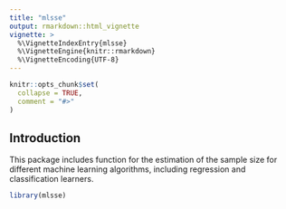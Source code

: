 ```yaml
---
title: "mlsse"
output: rmarkdown::html_vignette
vignette: >
  %\VignetteIndexEntry{mlsse}
  %\VignetteEngine{knitr::rmarkdown}
  %\VignetteEncoding{UTF-8}
---
```


```r
knitr::opts_chunk$set(
  collapse = TRUE,
  comment = "#>"
)
```

## Introduction

This package includes function for the estimation of the sample size for different machine learning algorithms, including
regression and classification learners. 

```r
library(mlsse)
```

